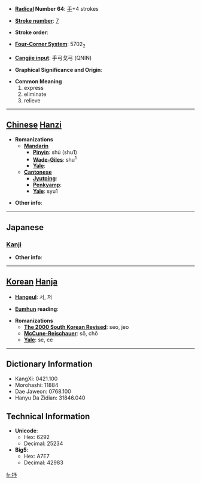 * '''[[Wiktionary:Chinese radical index| Radical]] Number 64''': [[Wiktionary:Chinese radical index 手|手]]+4 strokes

* '''[[Wiktionary:Chinese total strokes index|Stroke number]]''': [[Wiktionary:Chinese total strokes index 7|7]]

* '''Stroke order''': 

* '''[[Wiktionary:Chinese four corner index|Four-Corner System]]''': 5702<sub>2</sub>

* '''[[Wiktionary:Chinese Cangjie index|Cangjie input]]''': 手弓戈弓 (QNIN)

* '''Graphical Significance and Origin''': 

* '''Common Meaning'''
*#express
*# eliminate
*# relieve


----

== [[Chinese]] [[Hanzi]] ==

* '''Romanizations'''
** '''[[Mandarin]]'''
*** '''[[Pinyin]]''': shū (shu1)
*** '''[[Wade-Giles]]''': shu<sup>1</sup>
*** '''[[Yale]]''': 
** '''[[Cantonese]]'''
*** '''[[Jyutping]]''':
*** '''[[Penkyamp]]''': 
*** '''[[Yale]]''': syu1

* '''Other info''': 

----

==Japanese==
===[[Kanji]]===
{{kanji|on readings=[[じょ]] (jo), [[しょ]] (sho)
|kun readings=[[くむ]] (kumu), [[のべる]] (noberu)
}}

* '''Other info''':  

----

== [[Korean]] [[Hanja]] ==

* '''[[Hangeul]]''': 서, 저

* '''[[Eumhun]] reading''': 

* '''Romanizations'''
** '''[[The 2000 South Korean Revised Romanization|The 2000 South Korean Revised]]''': seo, jeo
** '''[[McCune-Reischauer]]''': sŏ, chŏ
** '''[[Yale]]''': se, ce

----

== Dictionary Information ==

* KangXi: 0421.100
* Morohashi: 11884
* Dae Jaweon: 0768.100
* Hanyu Da Zidian: 31846.040

== Technical Information ==

* '''Unicode''':
** Hex: 6292
** Decimal: 25234
* '''Big5''':
** Hex: A7E7
** Decimal: 42983

[[fr:抒]]